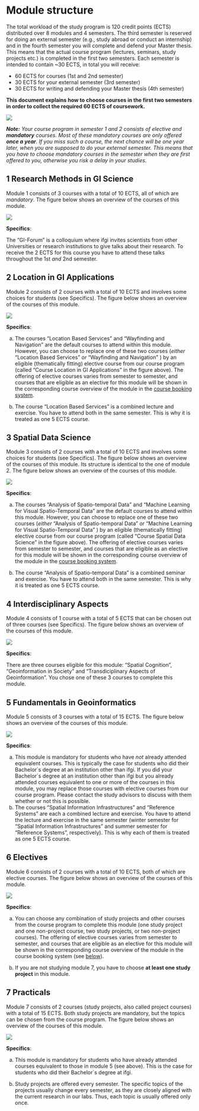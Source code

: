 # Module structure

The total workload of the study program is 120 credit points (ECTS) distributed over 8 modules and 4 semesters. The third semester is reserved for doing an external semester (e.g., study abroad or conduct an internship) and in the fourth semester you will complete and defend your Master thesis. This means that the actual course program (lectures, seminars, study projects etc.) is completed in the first two semesters. Each semester is intended to contain \~30 ECTS, in total you will receive:

-   60 ECTS for courses (1st and 2nd semester)
-   30 ECTS for your external semester (3rd semester)
-   30 ECTS for writing and defending your Master thesis (4th semester)

**This document explains how to choose courses in the first two semesters in order to collect the required 60 ECTS of coursework.**

![](./module_overview.png){fig-align="center"}

***Note:** Your course program in semester 1 and 2 consists of elective and **mandatory** courses. Most of these mandatory courses are only offered **once a year**. If you miss such a course, the next chance will be one year later, when you are supposed to do your external semester. This means that you have to choose mandatory courses in the semester when they are first offered to you, otherwise you risk a delay in your studies.*

## 1 Research Methods in GI Science

Module 1 consists of 3 courses with a total of 10 ECTS, all of which are *mandatory*. The figure below shows an overview of the courses of this module.

![](module1.PNG){fig-align="center"}

**Specifics**:

The "GI-Forum" is a colloquium where ifgi invites scientists from other Universities or research institutions to give talks about their research. To receive the 2 ECTS for this course you have to attend these talks throughout the 1st *and* 2nd semester.

## 2 Location in GI Applications

Module 2 consists of 2 courses with a total of 10 ECTS and involves some choices for students (see Specifics). The figure below shows an overview of the courses of this module.

![](module2.png){fig-align="center"}

**Specifics**:

a)  The courses "Location Based Services" and "Wayfinding and Navigation" are the default courses to attend within this module. However, you can choose to replace one of these two courses (*either* "Location Based Services" *or* "Wayfinding and Navigation" ) by an eligible (thematically fitting) elective course from our course program (called "Course Location in GI Applications" in the figure above). The offering of elective courses varies from semester to semester, and courses that are eligible as an elective for this module will be shown in the corresponding course overview of the module in the [course booking system](course_booking_system.html).

b)  The course "Location Based Services" is a combined lecture and exercise. You have to attend both in the same semester. This is why it is treated as one 5 ECTS course.

## 3 Spatial Data Science

Module 3 consists of 2 courses with a total of 10 ECTS and involves some choices for students (see Specifics). The figure below shows an overview of the courses of this module. Its structure is identical to the one of module 2. The figure below shows an overview of the courses of this module.

![](module3.png){fig-align="center"}

**Specifics**:

a)  The courses "Analysis of Spatio-temporal Data" and "Machine Learning for Visual Spatio-Temporal Data" are the default courses to attend within this module. However, you can choose to replace one of these two courses (*either* "Analysis of Spatio-temporal Data" *or* "Machine Learning for Visual Spatio-Temporal Data" ) by an eligible (thematically fitting) elective course from our course program (called "Course Spatial Data Science" in the figure above). The offering of elective courses varies from semester to semester, and courses that are eligible as an elective for this module will be shown in the corresponding course overview of the module in the [course booking system](course_booking_system.html).

b)  The course "Analysis of Spatio-temporal Data" is a combined seminar and exercise. You have to attend both in the same semester. This is why it is treated as one 5 ECTS course.

## 4 Interdisciplinary Aspects

Module 4 consists of 1 course with a total of 5 ECTS that can be chosen out of three courses (see Specifics). The figure below shows an overview of the courses of this module.

![](module4.png){fig-align="center"}

**Specifics**:

There are three courses eligible for this module: "Spatial Cognition", "Geoinformation in Society" and "Transdiciplinary Aspects of Geoinformation". You chose one of these 3 courses to complete this module.

## 5 Fundamentals in Geoinformatics

Module 5 consists of 3 courses with a total of 15 ECTS. The figure below shows an overview of the courses of this module.

![](module5.png){fig-align="center"}

**Specifics**:

a)  This module is mandatory for students who have *not* already attended equivalent courses. This is typically the case for students who did their Bachelor´s degree at an institution other than ifgi. If you did your Bachelor´s degree at an institution other than ifgi but you already attended courses equivalent to one or more of the courses in this module, you may replace those courses with elective courses from our course program. Please contact the study advisors to discuss with them whether or not this is possible.
b)  The courses "Spatial Information Infrastructures" and "Reference Systems" are each a combined lecture and exercise. You have to attend the lecture and exercise in the same semester (winter semester for "Spatial Information Infrastructures" and summer semester for "Reference Systems", respectively). This is why each of them is treated as one 5 ECTS course.

## 6 Electives

Module 6 consists of 2 courses with a total of 10 ECTS, both of which are elective courses. The figure below shows an overview of the courses of this module.

![](module6.png){fig-align="center"}

**Specifics**:

a)  You can choose any combination of study projects and other courses from the course program to complete this module (one study project and one non-project course, two study projects, or two non-project courses). The offering of elective courses varies from semester to semester, and courses that are eligible as an elective for this module will be shown in the corresponding course overview of the module in the course booking system (see [below](#cms)).

b)  If you are not studying module 7, you have to choose **at least one study project** in this module.

## 7 Practicals

Module 7 consists of 2 courses (study projects, also called project courses) with a total of 15 ECTS. Both study projects are mandatory, but the topics can be chosen from the course program. The figure below shows an overview of the courses of this module.

![](module7.png){fig-align="center"}

**Specifics**:

a)  This module is mandatory for students who have already attended courses equivalent to those in module 5 (see above). This is the case for students who did their Bachelor´s degree at ifgi.

b)  Study projects are offered every semester. The specific topics of the projects usually change every semester, as they are closely aligned with the current research in our labs. Thus, each topic is usually offered only once.
